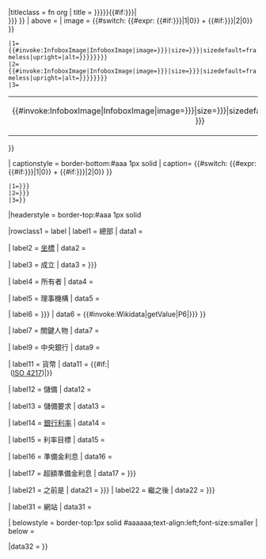 {{Infobox
|bodyclass = vcard
|bodystyle = {{#if:{{{infobox_width|}}}|width:{{{infobox_width|23em}}}|}}

|titleclass = fn org
| title = {{{name|{{{bank_name|{{PAGENAMEBASE}}}}}}}}{{#if:{{{native_name|{{{bank_name_in_local|}}}}}}|<br />{{{native_name|{{{bank_name_in_local|}}}}}} }}
| above = {{{other_names|}}}
| image = {{#switch: {{#expr: {{#if:{{{logo|{{{image_1|}}}}}}|1|0}} + {{#if:{{{image|{{{image_2|}}}}}}|2|0}} }}
 |1={{#invoke:InfoboxImage|InfoboxImage|image={{{logo|{{{image_1|}}}}}}|size={{{logo_size|{{{image_width_1|}}}}}}|sizedefault=frameless|upright={{{logo_upright|1.1}}}|alt={{{logo_alt|{{{image_title_1|{{{logo_caption|}}}}}}}}}}}
 |2={{#invoke:InfoboxImage|InfoboxImage|image={{{image|{{{image_2|}}}}}}|size={{{image_size|{{{image_width_2|}}}}}}|sizedefault=frameless|upright={{{image_upright|1.1}}}|alt={{{alt|{{{image_title_2|{{{caption|}}}}}}}}}}}
 |3=<table><tr><td style="text-align:center; vertical-align:middle">{{#invoke:InfoboxImage|InfoboxImage|image={{{logo|{{{image_1|}}}}}}|size={{{logo_size|{{{image_width_1|}}}}}}|sizedefault=frameless|upright={{{logo_upright|.5}}}|alt={{{logo_alt|{{{image_title_1|{{{logo_caption|}}}}}}}}}}}<br />{{{logo_caption|{{{image_title_1|}}}}}}</td><td style="text-align:center; vertical-align:middle">{{#invoke:InfoboxImage|InfoboxImage|image={{{image|{{{image_2|}}}}}}|size={{{image_size|{{{image_width_2|}}}}}}|sizedefault=frameless|upright={{{image_upright|.7}}}|alt={{{alt|{{{image_title_2|{{{logo_caption|}}}}}}}}}}}<br />{{{caption|{{{image_title_2|}}}}}}</td></tr></table>
}}

| captionstyle = border-bottom:#aaa 1px solid
| caption= {{#switch: {{#expr: {{#if:{{{logo|{{{image_1|}}}}}}|1|0}} + {{#if:{{{image|{{{image_2|}}}}}}|2|0}} }}
 |1={{{logo_caption|{{{image_title_1|}}}}}}
 |2={{{caption|{{{image_title_2|}}}}}}
 |3=}}

|headerstyle = border-top:#aaa 1px solid

|rowclass1 = label
| label1 = 總部
|  data1 = {{{headquarters|}}}

| label2 = [[經緯度|坐標]]
|  data2 = {{{coordinates|}}}

| label3 = 成立
|  data3 = {{{established|{{{foundation|}}}}}}

| label4 = 所有者
|  data4 = {{{ownership|}}}

| label5 = 理事機構
|  data5 = {{{governance|}}}

| label6 = {{{executive_title|{{{leader_title|銀行總督}}}}}}
|  data6 = {{#invoke:Wikidata|getValue|P6|{{{executive|{{{president|FETCH_WIKIDATA}}}}}} }}

| label7 = 關鍵人物
|  data7 = {{{key_people|}}}{{{president2|}}}{{{president3|}}}

| label9 = 中央銀行
|  data9 = {{{bank_of|}}}

| label11 = 貨幣
|  data11 = {{{currency|}}}{{#if:{{{currency_iso|}}}|<br />{{{currency_iso|}}}&nbsp;([[ISO 4217]])|}}

| label12 = 儲備
|  data12 = {{{reserves|}}}

| label13 = 儲備要求
|  data13 = {{{reserve_requirements|}}}

| label14 = [[銀行利率]]
|  data14 = {{{borrowing_rate|}}}

| label15 = 利率目標
|  data15 = {{{interest_rate_target|}}}

| label16 = 準備金利息
|  data16 = {{{deposit_rate|}}}

| label17 = 超額準備金利息
|  data17 = {{{IOER|{{{excess_reserves|}}}}}} 

| label21 = 之前是
|  data21 = {{{predecessor|{{{preceded|}}}}}}
| label22 = 繼之後
|  data22 = {{{successor|{{{succeeded|}}}}}}

| label31 = 網站
|  data31 = {{{website|}}}

| belowstyle = border-top:1px solid #aaaaaa;text-align:left;font-size:smaller
| below = {{{footnotes|}}}

|data32 = {{{embed|}}}
}}<noinclude>

{{documentation}}
</noinclude>
